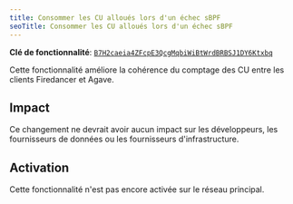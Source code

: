 ```yaml
---
title: Consommer les CU alloués lors d'un échec sBPF
seoTitle: Consommer les CU alloués lors d'un échec sBPF
---
```


**Clé de fonctionnalité**:
[`B7H2caeia4ZFcpE3QcgMqbiWiBtWrdBRBSJ1DY6Ktxbq`](https://explorer.solana.com/address/B7H2caeia4ZFcpE3QcgMqbiWiBtWrdBRBSJ1DY6Ktxbq)

Cette fonctionnalité améliore la cohérence du comptage des CU entre les clients
Firedancer et Agave.

## Impact

Ce changement ne devrait avoir aucun impact sur les développeurs, les
fournisseurs de données ou les fournisseurs d'infrastructure.

## Activation

Cette fonctionnalité n'est pas encore activée sur le réseau principal.
